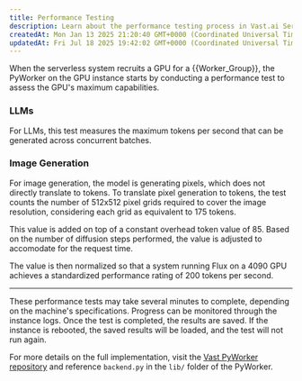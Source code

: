 ```yaml
---
title: Performance Testing
description: Learn about the performance testing process in Vast.ai Serverless. Understand how the test measures LLM and image generation capabilities, how it translates pixel generation to tokens, and how it normalizes performance across different GPUs.
createdAt: Mon Jan 13 2025 21:20:40 GMT+0000 (Coordinated Universal Time)
updatedAt: Fri Jul 18 2025 19:42:02 GMT+0000 (Coordinated Universal Time)
---
```


When the serverless system recruits a GPU for a \{\{Worker\_Group}}, the PyWorker on the GPU instance starts by conducting a performance test to assess the GPU's maximum capabilities. 

### LLMs

For LLMs, this test measures the maximum tokens per second that can be generated across concurrent batches.&#x20;

### Image Generation

For image generation, the model is generating pixels, which does not directly translate to tokens. To translate pixel generation to tokens, the test counts the number of 512x512 pixel grids required to cover the image resolution, considering each grid as equivalent to 175 tokens.&#x20;

This value is added on top of a constant overhead token value of 85. Based on the number of diffusion steps performed, the value is adjusted to accomodate for the request time.

The value is then normalized so that a system running Flux on a 4090 GPU achieves a standardized performance rating of 200 tokens per second.

***

These performance tests may take several minutes to complete, depending on the machine's specifications. Progress can be monitored through the instance logs. Once the test is completed, the results are saved. If the instance is rebooted, the saved results will be loaded, and the test will not run again.

For more details on the full implementation, visit the [Vast PyWorker repository](https://github.com/vast-ai/pyworker/) and reference `backend.py` in the `lib/` folder of the PyWorker.
